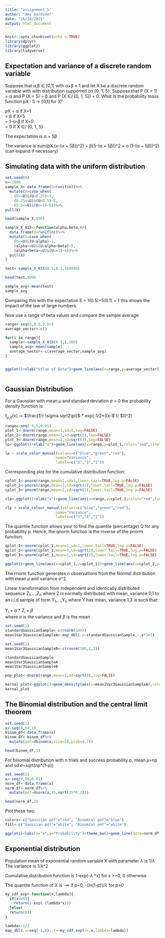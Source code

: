 ```yaml
---
title: "assignment_5"
author: "Amy Gardiner"
date: "26/10/2021"
output: html_document
---
```


```r
knitr::opts_chunk$set(echo = TRUE)
library(dplyr) 
library(ggplot2)
library(tidyverse)
```

## Expectation and variance of a discrete random variable

Suppose that α,β ∈ [0,1] with α+β ≤ 1 and let X be a discrete random variable with with distribution supported on {0, 1, 5}. Suppose that P (X = 1) = α and P (X = 5) = β and P (X ∈/ {0, 1, 5}) = 0.
What is the probability mass function pX : S → [0,1] for X?

pX = α if X=1\
   = β if X=5\
   = 1-α-β if X=0\
   = 0 if X ∈/ {0, 1, 5}
   
The expectation is α + 5β

The variance is sum(pX.(x-(α + 5β))^2) = β(5-(α + 5β))^2 + α (1-(α + 5β))^2) (can expand if necessary)

## Simulating data with the uniform distribution

```r
set.seed(0)
n<-1000
sample_X<-data.frame(U=runif(n))%>%
  mutate(X=case_when(
    (0<=U)&(U<0.25)~1,
    (0.25<=U)&(U<0.5)~5,
    (0.5<=U)&(U<=1)~0))%>%
pull(X)

head(sample_X,400)

sample_X_015<-function(alpha,beta,n){
  data.frame(U=runif(n))%>%
  mutate(X=case_when(
    (0<=U)&(U<alpha)~1,
    (alpha<=U)&(U<alpha+beta)~5,
    (alpha+beta<=U)&(U<=1)~0))%>%
  pull(X) 
}

test<-sample_X_015(0.5,0.1,100000)

head(test,400)

sample_avg<-mean(test)
sample_avg
```

Comparing this with the expectation E = 1(0.5)+5(0.1) = 1 this shows the impact of the law of large numbers.

Now use a range of beta values and compare the sample average:

```r
range<-seq(0,0.9,0.01)
average_vector<-c()

for(i in range){
  sample<-sample_X_015(0.1,i,100)
  sample_avg<-mean(sample)
  average_vector<-c(average_vector,sample_avg)
}


ggplot()+xlab("Value of Beta")+geom_line(aes(x=range,y=average_vector))+ylab("Sample Average")
  
```

## Gaussian Distribution

For a Gaussian with mean $\mu$ and standard deviation $\sigma$ > 0
the probability density function is:

f~$\mu$,$\sigma$~(x) := $\frac{1}{ \sigma sqrt2\pi}$ * exp(-1/2*((x-$ \mu $)/$ \sigma $))^2)

```r
range<-seq(-4,6,0.01)
plot_1<-dnorm(range,mean=1,sd=1,log=FALSE)
plot_2<-dnorm(range,mean=1,sd=sqrt(2),log=FALSE)
plot_3<-dnorm(range,mean=1,sd=sqrt(3),log=FALSE)
lp<-ggplot()+xlab("x")+geom_line(aes(x=range,y=plot_1,color="red",linetype='solid'))+geom_line(aes(x=range,y=plot_2,color="green",linetype='dashed'))+geom_line(aes(x=range,y=plot_3,color="blue",linetype='longdash'))+ylab("Density")

lp + scale_color_manual(values=c("blue","green","red"),
                       name="Variance",
                       labels=c("3","2","1"))
```

Corresponding plot for the cumulative distribution function:

```r
cplot_1<-pnorm(range,mean=1,sd=1,lower.tail=TRUE,log.p=FALSE)
cplot_2<-pnorm(range,mean=1,sd=sqrt(2),lower.tail=TRUE,log.p=FALSE)
cplot_3<-pnorm(range,mean=1,sd=sqrt(3),lower.tail=TRUE,log.p=FALSE)

clp<-ggplot()+xlab("x")+geom_line(aes(x=range,y=cplot_1,color="red",linetype='solid'))+geom_line(aes(x=range,y=cplot_2,color="green",linetype='dashed'))+geom_line(aes(x=range,y=cplot_3,color="blue",linetype='longdash'))+ylab("Density")

clp + scale_colour_manual(values=c("blue","green","red"),
                       name="Variance",
                       labels=c("3","2","1"))
```

The quantile function allows your to find the quantile (percentage) Q for any probability p. Hence, the qnorm function is the inverse of the pnorm function.

```r
qplot_1<-qnorm(cplot_1,mean=1,sd=1,lower.tail=TRUE,log.p=FALSE)
qplot_2<-qnorm(cplot_1,mean=1,sd=sqrt(2),lower.tail=TRUE,log.p=FALSE)
qplot_3<-qnorm(cplot_1,mean=1,sd=sqrt(3),lower.tail=TRUE,log.p=FALSE)

ggplot()+geom_line(aes(x=cplot_1,y=qplot_1))+geom_line(aes(x=cplot_2,y=qplot_2))+geom_line(aes(x=cplot_3,y=qplot_3))+xlab("Probability p")+ylab("Q(p)")
```

The rnorm function generates n observations from the Normal distribution with mean $\mu$ and variance $\sigma$^2. 

Linear transformation from independent and identically distributed sequence Z~1~,...,Z~n~ where Z is normally distributed with mean, variance 0,1 to an i.i.d sample of form Y~1~,...,Y~n~ where Y has mean, variance 1,3 is such that:\

Y~i~ = $\alpha$ * Z~i~ + $\beta$ \
where $\alpha$ is the variance and $\beta$ is the mean

```r
set.seed(1)
standardGaussianSample<-c(rnorm(100))
mean1Var3GaussianSampleA<-map_dbl(.x=standardGaussianSample,~.x*3+1)

set.seed(1)
mean1Var3GaussianSampleB<-c(rnorm(100,1,3))

standardGaussianSample
mean1Var3GaussianSampleA
mean1Var3GaussianSampleB

pop_plot<-dnorm(range,mean=1,sd=sqrt(3),log=FALSE)

kernal_plot<-ggplot()+geom_density(aes(x=mean1Var3GaussianSampleA),color="blue")+geom_line(aes(x=range,y=pop_plot,color="red"))+xlab("x")+ylab("Density")
kernal_plot
```

## The Binomial distribution and the central limit theorem

```r
set.seed(1)
x<-seq(0,50,1)
binom_df<-data.frame(x)
binom_df<-binom_df%>%
  mutate(pmf=dbinom(x,size=50,prob=0.7))

head(binom_df,3)
```

For binomial distribution with n trials and success probability p, mean $\mu$=np and sd $\sigma$=sqrt(np*(1-p))

```r
set.seed(1)
x<-seq(0,50,0.01)
norm_df<-data.frame(x)
norm_df<-norm_df%>%
  mutate(pdf=dnorm(x,35,sqrt(35*0.3)))

head(norm_df,3)
```

Plot these two:

```r
colors<-c("Gaussian pdf"="red", "Binomial pmf"="blue")
fill<-c("Gaussian pdf"="white", "Binomial pmf"="white")

ggplot()+labs(x="x",y="Probability")+theme_bw()+geom_line(data=norm_df, aes(x,y=pdf,color="Gaussian pdf"),size=2)+geom_col(data=binom_df,aes(x=x,y=pmf,color="Binomial pmf",fill="Binomial pmf"))+scale_color_manual(name="",values=colors)+scale_fill_manual(name="",values=fill)+xlim(c(20,50))
```

## Exponential distribution

Population mean of exponential random variable X with parameter $\lambda$ is 1/$\lambda$ \
The variance is 1/$\lambda$^2

Cumulative distribution function is 1-exp(-$\lambda$ *x) for x >=0, 0 otherwise \

The quantile function of X is -$\infty$ if p=0, -(ln(1-p))/$\lambda$ for p>0

```r
my_cdf_exp<-function(x,lambda){
  if(x>=0){
    return(1-exp(-(lambda*x)))
  }else(
  return(0))
}

lambda<-1/2
map_dbl(.x=seq(-1,4),.f=~my_cdf_exp(x=.x,lambda=lambda))
```




